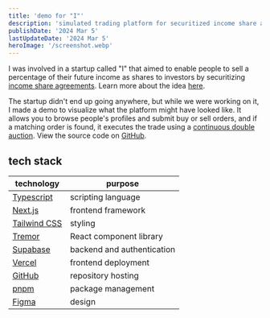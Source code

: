 ```yaml
---
title: 'demo for "I"'
description: 'simulated trading platform for securitized income share agreements'
publishDate: '2024 Mar 5'
lastUpdateDate: '2024 Mar 5'
heroImage: '/screenshot.webp'
---
```


I was involved in a startup called "I" that aimed to enable people to sell a percentage of their future income as shares to investors by securitizing [income share agreements](https://en.wikipedia.org/wiki/Income_share_agreement). Learn more about the idea [here](https://iatskar.notion.site/I-870faf6130c4483c8c615f7214ccf75d).

The startup didn't end up going anywhere, but while we were working on it, I made a demo to visualize what the platform might have looked like. It allows you to browse people's profiles and submit buy or sell orders, and if a matching order is found, it executes the trade using a [continuous double auction](https://en.wikipedia.org/wiki/Double_auction). View the source code on [GitHub](https://github.com/romanhauksson/i).


<VimeoEmbed videoId="919834424"/>

## tech stack

| technology | purpose |
| --- | --- |
| [Typescript](http://typescriptlang.org/) | scripting language |
| [Next.js](https://nextjs.org/) | frontend framework |
| [Tailwind CSS](https://tailwindcss.com/) | styling |
| [Tremor](https://www.tremor.so/) | React component library | 
| [Supabase](https://supabase.com/) | backend and authentication |
| [Vercel](https://vercel.com/) | frontend deployment |
| [GitHub](https://github.com/) | repository hosting |
| [pnpm](https://pnpm.io/) | package management |
| [Figma](https://figma.com/) | design |